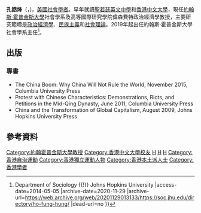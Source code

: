 {{NoteTA
| 1=zh-cn:约翰斯·霍普金斯大学;zh-tw:約翰·霍普金斯大學;zh-hk:約翰斯·霍普金斯大學;
 }}
{{Infobox scholar
| image_name       = 
| image_size       = 
| image_alt        = 
| image_caption    = 
| honorific_prefix = [[教授|Professor]]
| name             = 孔誥烽<br/>Ho-Fung Hung
| honorific_suffix = 教授
| fullname         = 
| other_names      = 
| birth_date       = 
| birth_place      = 
| death_date       = 
| nationality      = {{USA}}<ref>{{Cite web|title=CURRICULUM VITAE, Hung, Ho-fung|url=https://krieger.jhu.edu/sociology/wp-content/uploads/sites/28/2012/02/cvcurrent_9-2019.pdf|accessdate=2020-11-08|author=|date=|format=pdf|publisher=Department of Sociology, Johns Hopkins University|language=en|archive-date=2020-11-14|archive-url=https://web.archive.org/web/20201114155341/https://krieger.jhu.edu/sociology/wp-content/uploads/sites/28/2012/02/cvcurrent_9-2019.pdf|dead-url=no}}</ref>
| death_place      = 
| occupation       = 大學教授<br>社會學者
| education        = [[香港中文大學|香港中文大學]]社會學榮譽社會科學學士<br>香港中文大學社會學哲學碩士<br>[[賓漢頓大學|賓漢頓大學]]社會學文碩士<br>[[約翰斯·霍普金斯大學|約翰斯·霍普金斯大學]]社會學哲學博士
| main_interests   = 
| notable_ideas    = 
| major_works      = 
| influences       = 
| influenced       = 
| signature        = 
}}
'''孔誥烽'''（{{lang-en|Ho-Fung Hung}}，{{bd|1972年|11月13日|||catIdx=H}})，[[美國|美國]][[社會學者|社會學者]]。早年就讀[[聖若瑟英文中學|聖若瑟英文中學]]和[[香港中文大學|香港中文大學]]，現任[[約翰斯·霍普金斯大學|約翰斯·霍普金斯大學]]社會學系及高等國際研究學院偉森費特政治經濟學教授，主要研究範疇是[[政治經濟學|政治經濟學]]、[[民族主義|民族主義]]和[[社會理論|社會理論]]。2019年起出任約翰斯·霍普金斯大學社會學系主任<ref>{{Cite web |url=http://soc.jhu.edu/directory/ho-fung-hung/ |title=Ho-Fung Hung {{!}} Department of Sociology {{!}} Johns Hopkins University |access-date=2014-05-05 |archive-date=2020-11-29 |archive-url=https://web.archive.org/web/20201129013133/https://soc.jhu.edu/directory/ho-fung-hung/ |dead-url=no }}</ref>。

==出版==
===專書===
*The China Boom: Why China Will Not Rule the World, November 2015, Columbia University Press
*Protest with Chinese Characteristics: Demonstrations, Riots, and Petitions in the Mid-Qing Dynasty, June 2011, Columbia University Press
*China and the Transformation of Global Capitalism, August 2009, Johns Hopkins University Press

==參考資料==
{{reflist}}

{{Authority control}}

[[Category:約翰霍普金斯大學教授|Category:約翰霍普金斯大學教授]]
[[Category:香港中文大學校友|Category:香港中文大學校友]]
[[Category:賓漢頓大學校友|H]]
[[Category:约翰斯·霍普金斯大学校友|H]]
[[Category:孔姓|H]]
[[Category:香港自治運動|Category:香港自治運動]]
[[Category:香港獨立運動人物|Category:香港獨立運動人物]]
[[Category:香港本土派人士|Category:香港本土派人士]]
[[Category:香港學者|Category:香港學者]]
{{hk-bio-stub}}